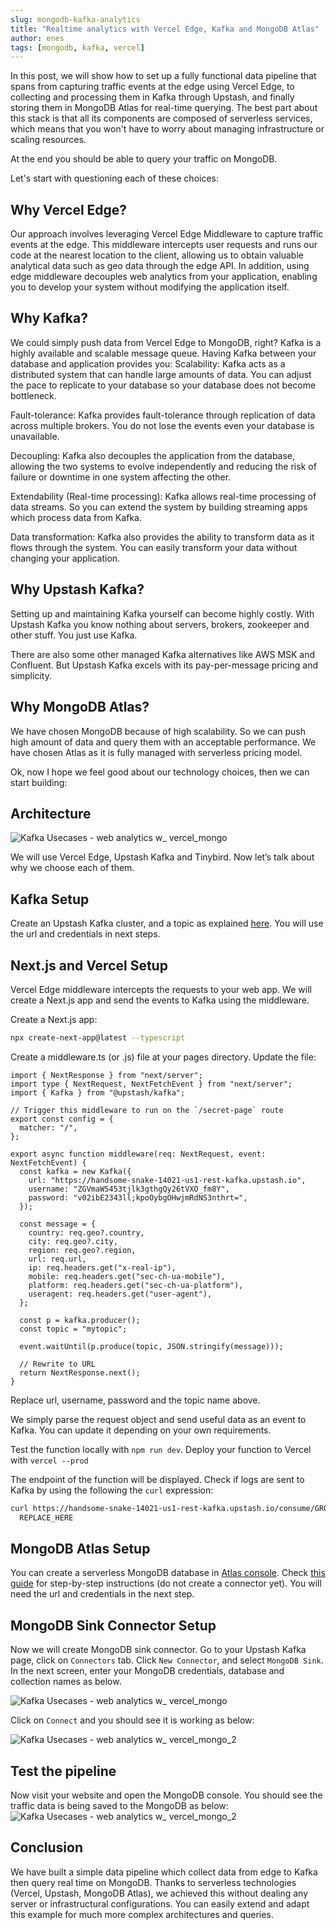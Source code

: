 ```yaml
---
slug: mongodb-kafka-analytics
title: "Realtime analytics with Vercel Edge, Kafka and MongoDB Atlas"
author: enes
tags: [mongodb, kafka, vercel]
---
```


In this post, we will show how to set up a fully functional data pipeline that spans from capturing traffic events at the edge using Vercel Edge, to collecting and processing them in Kafka through Upstash, and finally storing them in MongoDB Atlas for real-time querying. The best part about this stack is that all its components are composed of serverless services, which means that you won't have to worry about managing infrastructure or scaling resources.

At the end you should be able to query your traffic on MongoDB.

Let's start with questioning each of these choices:

## Why Vercel Edge?

Our approach involves leveraging Vercel Edge Middleware to capture traffic events at the edge. This middleware intercepts user requests and runs our code at the nearest location to the client, allowing us to obtain valuable analytical data such as geo data through the edge API. In addition, using edge middleware decouples web analytics from your application, enabling you to develop your system without modifying the application itself.

## Why Kafka?

We could simply push data from Vercel Edge to MongoDB, right? Kafka is a highly available and scalable message queue. Having Kafka between your database and application provides you:
Scalability: Kafka acts as a distributed system that can handle large amounts of data. You can adjust the pace to replicate to your database so your database does not become bottleneck.

Fault-tolerance: Kafka provides fault-tolerance through replication of data across multiple brokers. You do not lose the events even your database is unavailable.

Decoupling: Kafka also decouples the application from the database, allowing the two systems to evolve independently and reducing the risk of failure or downtime in one system affecting the other.

Extendability (Real-time processing): Kafka allows real-time processing of data streams. So you can extend the system by building streaming apps which process data from Kafka.

Data transformation: Kafka also provides the ability to transform data as it flows through the system. You can easily transform your data without changing your application.

## Why Upstash Kafka?

Setting up and maintaining Kafka yourself can become highly costly. With Upstash Kafka you know nothing about servers, brokers, zookeeper and other stuff. You just use Kafka.

There are also some other managed Kafka alternatives like AWS MSK and Confluent. But Upstash Kafka excels with its pay-per-message pricing and simplicity.

## Why MongoDB Atlas?

We have chosen MongoDB because of high scalability. So we can push high amount of data and query them with an acceptable performance. We have chosen Atlas as it is fully managed with serverless pricing model.

Ok, now I hope we feel good about our technology choices, then we can start building:

## Architecture

![Kafka Usecases - web analytics w_ vercel_mongo](/blog/vercel-edge-mongodb/arch.png)

We will use Vercel Edge, Upstash Kafka and Tinybird. Now let’s talk about why we choose each of them.

## Kafka Setup

Create an Upstash Kafka cluster, and a topic as explained [here](https://docs.upstash.com/kafka). You will use the url and credentials in next steps.

## Next.js and Vercel Setup

Vercel Edge middleware intercepts the requests to your web app. We will create a Next.js app and send the events to Kafka using the middleware.

Create a Next.js app:

```bash
npx create-next-app@latest --typescript
```

Create a middleware.ts (or .js) file at your pages directory. Update the file:

```tsx
import { NextResponse } from "next/server";
import type { NextRequest, NextFetchEvent } from "next/server";
import { Kafka } from "@upstash/kafka";

// Trigger this middleware to run on the `/secret-page` route
export const config = {
  matcher: "/",
};

export async function middleware(req: NextRequest, event: NextFetchEvent) {
  const kafka = new Kafka({
    url: "https://handsome-snake-14021-us1-rest-kafka.upstash.io",
    username: "ZGVmaW5453tjlk3gthgQy26tVXO_fm8Y",
    password: "v02ibE2343ll;kpoOybgOHwjmRdNS3nthrt=",
  });

  const message = {
    country: req.geo?.country,
    city: req.geo?.city,
    region: req.geo?.region,
    url: req.url,
    ip: req.headers.get("x-real-ip"),
    mobile: req.headers.get("sec-ch-ua-mobile"),
    platform: req.headers.get("sec-ch-ua-platform"),
    useragent: req.headers.get("user-agent"),
  };

  const p = kafka.producer();
  const topic = "mytopic";

  event.waitUntil(p.produce(topic, JSON.stringify(message)));

  // Rewrite to URL
  return NextResponse.next();
}
```

Replace url, username, password and the topic name above.

We simply parse the request object and send useful data as an event to Kafka. You can update it depending on your own requirements.

Test the function locally with `npm run dev`. Deploy your function to Vercel with `vercel --prod`

The endpoint of the function will be displayed. Check if logs are sent to Kafka by using the following the `curl` expression:

```bash
curl https://handsome-snake-14021-us1-rest-kafka.upstash.io/consume/GROUP_NAME/GROUP_INSTANCE_NAME/mytopic -H "Kafka-Auto-Offset-Reset: earliest" -u \
  REPLACE_HERE
```

## MongoDB Atlas Setup

You can create a serverless MongoDB database in [Atlas console](https://cloud.mongodb.com/). Check [this guide](https://docs.upstash.com/kafka/connect#create-a-mongodb-database) for step-by-step instructions (do not create a connector yet). You will need the url and credentials in the next step.

## MongoDB Sink Connector Setup

Now we will create MongoDB sink connector. Go to your Upstash Kafka page, click on `Connectors` tab. Click `New Connector`, and select `MongoDB Sink`. In the next screen, enter your MongoDB credentials, database and collection names as below.

![Kafka Usecases - web analytics w_ vercel_mongo](/blog/vercel-edge-mongodb/con1.png)

Click on `Connect` and you should see it is working as below:

![Kafka Usecases - web analytics w_ vercel_mongo_2](/blog/vercel-edge-mongodb/con3.png)

## Test the pipeline

Now visit your website and open the MongoDB console. You should see the traffic data is being saved to the MongoDB as below:
![Kafka Usecases - web analytics w_ vercel_mongo_2](/blog/vercel-edge-mongodb/mongodb.png)

## Conclusion

We have built a simple data pipeline which collect data from edge to Kafka then query real time on MongoDB. Thanks to serverless technologies (Vercel, Upstash, MongoDB Atlas), we achieved this without dealing any server or infrastructural configurations. You can easily extend and adapt this example for much more complex architectures and queries.
